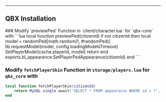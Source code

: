 
---
QBX Installation
---

<Steps>
### Modify `previewPed` Function in `client/character.lua` for `qbx-core` with
```lua
local function previewPed(citizenId)
    if not citizenId then
        local model = randomPed[math.random(1, #randomPed)]
        lib.requestModel(model, config.loadingModelsTimeout)
        SetPlayerModel(cache.playerId, model)
        return
    end
    exports.bl_appearance:SetPlayerPedAppearance(citizenId)
end
```

### Modify `fetchPlayerSkin` Function in `storage/players.lua` for `qbx_core` with
```lua
local function fetchPlayerSkin(citizenId)
    return MySQL.single.await('SELECT * FROM appearance WHERE id = ?', {citizenId})
end
```

</Steps>
